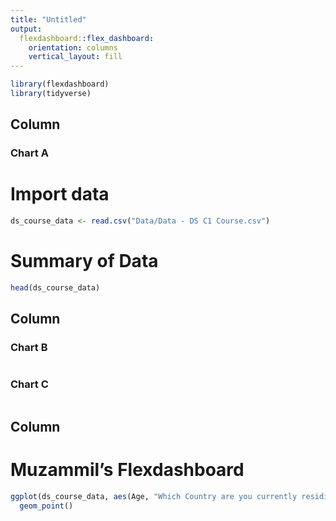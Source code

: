 ```yaml
---
title: "Untitled"
output: 
  flexdashboard::flex_dashboard:
    orientation: columns
    vertical_layout: fill
---
```


```r
library(flexdashboard)
library(tidyverse)
```

Column
-----------------------------------------------------------------------

### Chart A

# Import data

```r

ds_course_data <- read.csv("Data/Data - DS C1 Course.csv")

```

# Summary of Data
```r

head(ds_course_data)

```

Column
-----------------------------------------------------------------------

### Chart B

```r

```

### Chart C

```r

```


Column 
-----------------------------------------------------------------------
# Muzammil's Flexdashboard

```r
ggplot(ds_course_data, aes(Age, "Which Country are you currently residing in?"))+
  geom_point()
```

